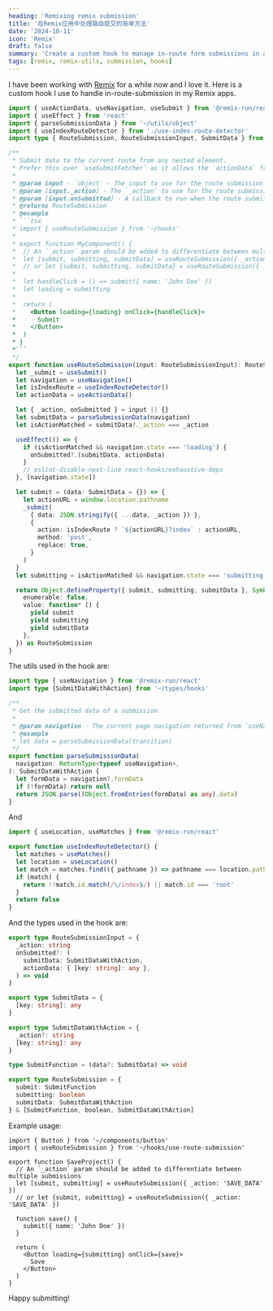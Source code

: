 ```yaml
---
heading: 'Remixing remix submission'
title: '在Remix应用中处理路由提交的简单方法'
date: '2024-10-11'
icon: 'Remix'
draft: false
summary: 'Create a custom hook to manage in-route form submissions in a Remix app.'
tags: [remix, remix-utils, submission, hooks]
---
```


I have been working with [Remix](https://remix.run) for a while now and I love it.
Here is a custom hook I use to handle in-route-submission in my Remix apps.

````ts:use-route-submission.ts showLineNumbers
import { useActionData, useNavigation, useSubmit } from '@remix-run/react'
import { useEffect } from 'react'
import { parseSubmissionData } from '~/utils/object'
import { useIndexRouteDetector } from './use-index-route-detector'
import type { RouteSubmission, RouteSubmissionInput, SubmitData } from '~/types/hooks'

/**
 * Submit data to the current route from any nested element.
 * Prefer this over `useSubmitFetcher` as it allows the `actionData` from `useActionData` hook can be accessed from any nested component in the route no matter how deep it is.
 *
 * @param input - `object` - The input to use for the route submission
 * @param [input._action] - The `_action` to use for the route submission, it will be added to submit data
 * @param [input.onSubmitted] - A callback to run when the route submission is submitted
 * @returns RouteSubmission
 * @example
 * ```tsx
 * import { useRouteSubmission } from '~/hooks'
 *
 * export function MyComponent() {
 *  // An `_action` param should be added to differentiate between multiple submissions
 *  let [submit, submitting, submitData] = useRouteSubmission({ _action: 'myAction' })
 *  // or let {submit, submitting, submitData} = useRouteSubmission({ _action: 'myAction' })
 *
 *  let handleClick = () => submit({ name: 'John Doe' })
 *  let loading = submitting
 *
 *  return (
 *    <Button loading={loading} onClick={handleClick}>
 *      Submit
 *    </Button>
 *  )
 * }
 *```
 */
export function useRouteSubmission(input: RouteSubmissionInput): RouteSubmission {
  let _submit = useSubmit()
  let navigation = useNavigation()
  let isIndexRoute = useIndexRouteDetector()
  let actionData = useActionData()

  let { _action, onSubmitted } = input || {}
  let submitData = parseSubmissionData(navigation)
  let isActionMatched = submitData?._action === _action

  useEffect(() => {
    if (isActionMatched && navigation.state === 'loading') {
      onSubmitted?.(submitData, actionData)
    }
    // eslint-disable-next-line react-hooks/exhaustive-deps
  }, [navigation.state])

  let submit = (data: SubmitData = {}) => {
    let actionURL = window.location.pathname
    _submit(
      { data: JSON.stringify({ ...data, _action }) },
      {
        action: isIndexRoute ? `${actionURL}?index` : actionURL,
        method: 'post',
        replace: true,
      }
    )
  }
  let submitting = isActionMatched && navigation.state === 'submitting'

  return Object.defineProperty({ submit, submitting, submitData }, Symbol.iterator, {
    enumerable: false,
    value: function* () {
      yield submit
      yield submitting
      yield submitData
    },
  }) as RouteSubmission
}
````

The utils used in the hook are:

```ts:object.ts showLineNumbers
import type { useNavigation } from '@remix-run/react'
import type {SubmitDataWithAction} from '~/types/hooks'

/**
 * Get the submitted data of a submission
 *
 * @param navigation - The current page navigation returned from `useNavigation` hook
 * @example
 * let data = parseSubmissionData(transition)
 */
export function parseSubmissionData(
  navigation: ReturnType<typeof useNavigation>,
): SubmitDataWithAction {
  let formData = navigation?.formData
  if (!formData) return null
  return JSON.parse((Object.fromEntries(formData) as any).data)
}
```

And

```ts:use-index-route-detector.ts
import { useLocation, useMatches } from '@remix-run/react'

export function useIndexRouteDetector() {
  let matches = useMatches()
  let location = useLocation()
  let match = matches.find(({ pathname }) => pathname === location.pathname)
  if (match) {
    return !!match.id.match(/\/index$/) || match.id === 'root'
  }
  return false
}
```

And the types used in the hook are:

```ts:hooks.ts showLineNumbers
export type RouteSubmissionInput = {
  _action: string
  onSubmitted?: (
    submitData: SubmitDataWithAction,
    actionData: { [key: string]: any },
  ) => void
}

export type SubmitData = {
  [key: string]: any
}

export type SubmitDataWithAction = {
  _action?: string
  [key: string]: any
}

type SubmitFunction = (data?: SubmitData) => void

export type RouteSubmission = {
  submit: SubmitFunction
  submitting: boolean
  submitData: SubmitDataWithAction
} & [SubmitFunction, boolean, SubmitDataWithAction]
```

Example usage:

```tsx:example.tsx showLineNumbers
import { Button } from '~/components/button'
import { useRouteSubmission } from '~/hooks/use-route-submission'

export function SaveProject() {
  // An `_action` param should be added to differentiate between multiple submissions
  let [submit, submitting] = useRouteSubmission({ _action: 'SAVE_DATA' })
  // or let {submit, submitting} = useRouteSubmission({ _action: 'SAVE_DATA' })

  function save() {
    submit({ name: 'John Doe' })
  }

  return (
    <Button loading={submitting} onClick={save}>
      Save
    </Button>
  )
}
```

Happy submitting! <Twemoji emoji="clinking-beer-mugs" />

